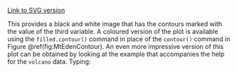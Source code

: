 ﻿[Link to SVG version](../SVGs/ComplexGraphsMtEdenContour-1.html)

This provides a black and white image that has the contours marked with
the value of the third variable. A coloured version of the plot is
available using the `filled.contour()` command in place of the
`contour()` command in Figure \@ref(fig:MtEdenContour). An even
more impressive version of this plot can be obtained by looking at the
example that accompanies the help for the `volcano` data.
Typing: 

